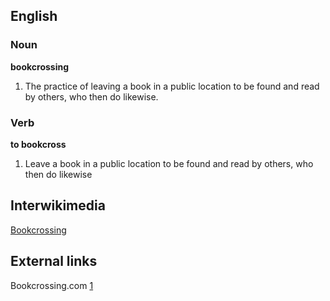 {{Wikipedia}}
==English==
===Noun===
'''bookcrossing'''
#The practice of leaving a book in a public location to be found and read by others, who then do likewise.

===Verb===
'''to bookcross'''
#Leave a book in a public location to be found and read by others, who then do likewise

==Interwikimedia==
[[w:Bookcrossing|Bookcrossing]]

==External links==
Bookcrossing.com [http://tinyurl.com/7oqv8]